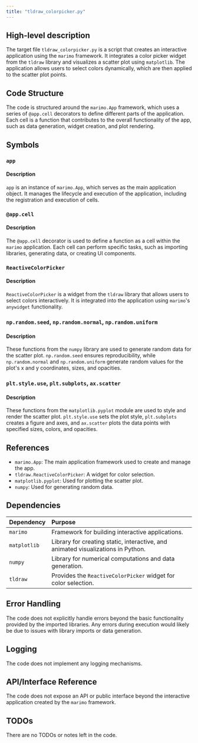 ```yaml
---
title: "tldraw_colorpicker.py"
---
```


## High-level description

The target file `tldraw_colorpicker.py` is a script that creates an interactive application using the `marimo` framework. It integrates a color picker widget from the `tldraw` library and visualizes a scatter plot using `matplotlib`. The application allows users to select colors dynamically, which are then applied to the scatter plot points.

## Code Structure

The code is structured around the `marimo.App` framework, which uses a series of `@app.cell` decorators to define different parts of the application. Each cell is a function that contributes to the overall functionality of the app, such as data generation, widget creation, and plot rendering.

## Symbols

### `app`
#### Description
`app` is an instance of `marimo.App`, which serves as the main application object. It manages the lifecycle and execution of the application, including the registration and execution of cells.

### `@app.cell`
#### Description
The `@app.cell` decorator is used to define a function as a cell within the `marimo` application. Each cell can perform specific tasks, such as importing libraries, generating data, or creating UI components.

### `ReactiveColorPicker`
#### Description
`ReactiveColorPicker` is a widget from the `tldraw` library that allows users to select colors interactively. It is integrated into the application using `marimo`'s `anywidget` functionality.

### `np.random.seed`, `np.random.normal`, `np.random.uniform`
#### Description
These functions from the `numpy` library are used to generate random data for the scatter plot. `np.random.seed` ensures reproducibility, while `np.random.normal` and `np.random.uniform` generate random values for the plot's x and y coordinates, sizes, and opacities.

### `plt.style.use`, `plt.subplots`, `ax.scatter`
#### Description
These functions from the `matplotlib.pyplot` module are used to style and render the scatter plot. `plt.style.use` sets the plot style, `plt.subplots` creates a figure and axes, and `ax.scatter` plots the data points with specified sizes, colors, and opacities.

## References

- `marimo.App`: The main application framework used to create and manage the app.
- `tldraw.ReactiveColorPicker`: A widget for color selection.
- `matplotlib.pyplot`: Used for plotting the scatter plot.
- `numpy`: Used for generating random data.

## Dependencies

| Dependency | Purpose |
|:-----------|:--------|
| `marimo` | Framework for building interactive applications. |
| `matplotlib` | Library for creating static, interactive, and animated visualizations in Python. |
| `numpy` | Library for numerical computations and data generation. |
| `tldraw` | Provides the `ReactiveColorPicker` widget for color selection. |

## Error Handling

The code does not explicitly handle errors beyond the basic functionality provided by the imported libraries. Any errors during execution would likely be due to issues with library imports or data generation.

## Logging

The code does not implement any logging mechanisms.

## API/Interface Reference

The code does not expose an API or public interface beyond the interactive application created by the `marimo` framework.

## TODOs

There are no TODOs or notes left in the code.